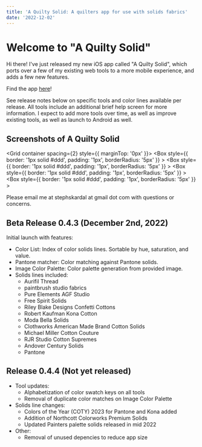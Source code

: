 ```yaml
---
title: 'A Quilty Solid: A quilters app for use with solids fabrics'
date: '2022-12-02'
---
```



# Welcome to "A Quilty Solid"

<BlogImage
  src="quiltysolid.png"
  height={100}
  width={100}
  alt="A Quilty Solid"
/>

Hi there! I've just released my new iOS app called "A Quilty Solid", which ports
over a few of my existing web tools to a more mobile experience, and adds a few new
features.

Find the app [here](https://apps.apple.com/us/app/a-quilty-solid/id6444816769)!

See release notes below on specific tools and color lines available per release. All tools include an additional brief help screen for more information.
I expect to add more tools over time, as well as improve existing tools, as well as launch to Android as well.

## Screenshots of A Quilty Solid

<Grid container spacing={2}>
  <Grid item sm={6} md={3}>
    <Box
      style={{
        border: '1px solid #ddd',
        padding: '1px',
        borderRadius: '5px'
      }}
    >
      <BlogImage src="ios/home.png" width="1170" height="2532" />
    </Box>
  </Grid>
  <Grid item sm={6} md={3}>
    <Box
      style={{
        border: '1px solid #ddd',
        padding: '1px',
        borderRadius: '5px'
      }}
    >
      <BlogImage src="ios/color-list.png" width="1170" height="2532" />
    </Box>
  </Grid>
  <Grid item sm={6} md={3}>
    <Box
      style={{
        border: '1px solid #ddd',
        padding: '1px',
        borderRadius: '5px'
      }}
    >
      <BlogImage src="ios/swatch-detail.png" width="1170" height="2532" />
    </Box>
  </Grid>
  <Grid item sm={6} md={3}>
    <Box
      style={{
        border: '1px solid #ddd',
        padding: '1px',
        borderRadius: '5px'
      }}
    >
      <BlogImage src="ios/help.png" width="1170" height="2532" />
    </Box>
  </Grid>
</Grid>

<Grid container spacing={2} style={{ marginTop: '0px' }}>
  <Grid item sm={6} md={3}>
    <Box
      style={{
        border: '1px solid #ddd',
        padding: '1px',
        borderRadius: '5px'
      }}
    >
      <BlogImage src="ios/pantone-matcher.png" width="1170" height="2532" />
    </Box>
  </Grid>
  <Grid item sm={6} md={3}>
    <Box
      style={{
        border: '1px solid #ddd',
        padding: '1px',
        borderRadius: '5px'
      }}
    >
      <BlogImage src="ios/pantone-matcher-2.png" width="1170" height="2532" />
    </Box>
  </Grid>
  <Grid item sm={6} md={3}>
    <Box
      style={{
        border: '1px solid #ddd',
        padding: '1px',
        borderRadius: '5px'
      }}
    >
      <BlogImage src="ios/color-palette.png" width="1170" height="2532" />
    </Box>
  </Grid>
  <Grid item sm={6} md={3}>
    <Box
      style={{
        border: '1px solid #ddd',
        padding: '1px',
        borderRadius: '5px'
      }}
    >
      <BlogImage src="ios/color-palette-2.png" width="1170" height="2532" />
    </Box>
  </Grid>
</Grid>

Please email me at stephskardal at gmail dot com with questions or concerns.

## Beta Release 0.4.3 (December 2nd, 2022)

Initial launch with features:

- Color List: Index of color solids lines. Sortable by hue, saturation, and value.
- Pantone matcher: Color matching against Pantone solids.
- Image Color Palette: Color palette generation from provided image.
- Solids lines included:
  - Aurifil Thread
  - paintbrush studio fabrics
  - Pure Elements AGF Studio
  - Free Spirit Solids
  - Riley Blake Designs Confetti Cottons
  - Robert Kaufman Kona Cotton
  - Moda Bella Solids
  - Clothworks American Made Brand Cotton Solids
  - Michael Miller Cotton Couture
  - RJR Studio Cotton Supremes
  - Andover Century Solids
  - Pantone

## Release 0.4.4 (Not yet released)

- Tool updates:
  - Alphabetization of color swatch keys on all tools
  - Removal of duplicate color matches on Image Color Palette
- Solids line changes:
  - Colors of the Year (COTY) 2023 for Pantone and Kona added
  - Addition of Northcott Colorworks Premium Solids
  - Updated Painters palette solids released in mid 2022
- Other:
  - Removal of unused depencies to reduce app size
